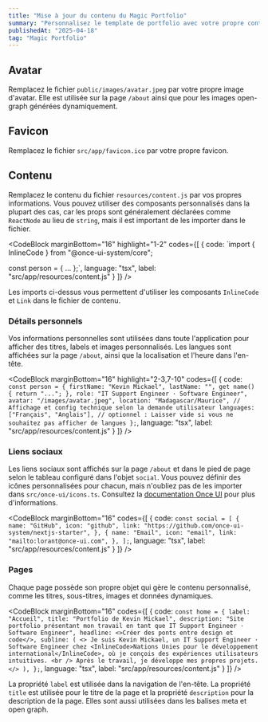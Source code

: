 ```yaml
---
title: "Mise à jour du contenu du Magic Portfolio"
summary: "Personnalisez le template de portfolio avec votre propre contenu."
publishedAt: "2025-04-18"
tag: "Magic Portfolio"
---
```


## Avatar

Remplacez le fichier `public/images/avatar.jpeg` par votre propre image d'avatar. Elle est utilisée sur la page `/about` ainsi que pour les images open-graph générées dynamiquement.

## Favicon

Remplacez le fichier `src/app/favicon.ico` par votre propre favicon.

## Contenu

Remplacez le contenu du fichier `resources/content.js` par vos propres informations. Vous pouvez utiliser des composants personnalisés dans la plupart des cas, car les props sont généralement déclarées comme `ReactNode` au lieu de `string`, mais il est important de les importer dans le fichier.

<CodeBlock
    marginBottom="16"
    highlight="1-2"
    codes={[
  {
    code:
`import { InlineCode } from "@once-ui-system/core";

const person = {
  ...
};`,
    language: "tsx",
    label: "src/app/resources/content.js"
  }
]} />

Les imports ci-dessus vous permettent d'utiliser les composants `InlineCode` et `Link` dans le fichier de contenu.

### Détails personnels

Vos informations personnelles sont utilisées dans toute l'application pour afficher des titres, labels et images personnalisés. Les langues sont affichées sur la page `/about`, ainsi que la localisation et l'heure dans l'en-tête.

<CodeBlock
    marginBottom="16"
    highlight="2-3,7-10"
    codes={[
  {
    code:
`const person = {
    firstName: "Kevin Mickael",
    lastName: "",
    get name() {
      return "...";
    },
    role: "IT Support Engineer · Software Engineer",
    avatar: "/images/avatar.jpeg",
    location: "Madagascar/Maurice", // Affichage et config technique selon la demande utilisateur
    languages: ["Français", "Anglais"], // optionnel : Laisser vide si vous ne souhaitez pas afficher de langues
};`,
    language: "tsx",
    label: "src/app/resources/content.js"
  }
]} />

### Liens sociaux

Les liens sociaux sont affichés sur la page `/about` et dans le pied de page selon le tableau configuré dans l'objet `social`. Vous pouvez définir des icônes personnalisées pour chacun, mais n'oubliez pas de les importer dans `src/once-ui/icons.ts`. Consultez la [documentation Once UI](https://once-ui.com/docs/icons) pour plus d'informations.

<CodeBlock
    marginBottom="16"
    codes={[
  {
    code:
`const social = [
    {
      name: "GitHub",
      icon: "github",
      link: "https://github.com/once-ui-system/nextjs-starter",
    },
    {
      name: "Email",
      icon: "email",
      link: "mailto:lorant@once-ui.com",
    },
];`,
    language: "tsx",
    label: "src/app/resources/content.js"
  }
]} />

### Pages

Chaque page possède son propre objet qui gère le contenu personnalisé, comme les titres, sous-titres, images et données dynamiques.

<CodeBlock
    marginBottom="16"
    codes={[
  {
    code:
`const home = {
    label: "Accueil",
    title: "Portfolio de Kevin Mickael",
    description: "Site portfolio présentant mon travail en tant que IT Support Engineer · Software Engineer",
    headline: <>Créer des ponts entre design et code</>,
    subline: (
      <>
        Je suis Kevin Mickael, un IT Support Engineer · Software Engineer chez <InlineCode>Nations Unies pour le développement international</InlineCode>, où je conçois des expériences utilisateurs intuitives.
        <br /> Après le travail, je développe mes propres projets.
      </>
    ),
};`,
    language: "tsx",
    label: "src/app/resources/content.js"
  }
]} />

La propriété `label` est utilisée dans la navigation de l'en-tête. La propriété `title` est utilisée pour le titre de la page et la propriété `description` pour la description de la page. Elles sont aussi utilisées dans les balises meta et open graph.